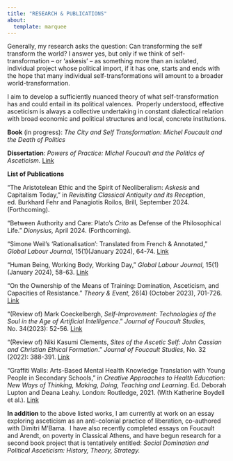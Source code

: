 ```yaml
---
title: "RESEARCH & PUBLICATIONS"
about: 
  template: marquee
---
```


Generally, my research asks the question: Can transforming the self transform the world? I answer yes, but only if we think of self-transformation – or ‘askesis’ – as something more than an isolated, individual project whose political import, if it has one, starts and ends with the hope that many individual self-transformations will amount to a broader world-transformation.

I aim to develop a sufficiently nuanced theory of what self-transformation has and could entail in its political valences.  Properly understood, effective asceticism is always a collective undertaking in constant dialectical relation with broad economic and political structures and local, concrete institutions.

**Book** (in progress): *The City and Self Transformation: Michel Foucault and the Death of Politics*

**Dissertation**: *Powers of Practice: Michel Foucault and the Politics of Asceticism.* <a href="https://dash.harvard.edu/handle/1/37373683" target="_blank">Link</a>

**List of Publications**

“The Aristotelean Ethic and the Spirit of Neoliberalism: *Askesis* and Capitalism Today,” in *Revisiting Classical Antiquity and its Reception*, ed. Burkhard Fehr and Panagiotis Roilos, Brill, September 2024. (Forthcoming).

“Between Authority and Care: Plato’s *Crito* as Defense of the Philosophical Life.” *Dionysius,* April 2024. (Forthcoming).

“Simone Weil’s ‘Rationalisation’: Translated from French & Annotated,” *Global Labour Journal*, 15(1)(January 2024), 64-74. <a href="https://mulpress.mcmaster.ca/globallabour/article/view/5739" target="_blank">Link</a>

“Human Being, Working Body, Working Day,” *Global Labour Journal*, 15(1)(January 2024), 58-63. <a href="https://mulpress.mcmaster.ca/globallabour/article/view/5738" target="_blank">Link</a>

“On the Ownership of the Means of Training: Domination, Asceticism, and Capacities of Resistance.” *Theory & Event,* 26(4) (October 2023), 701-726. <a href="https://muse.jhu.edu/pub/1/article/909213" target="_blank">Link</a>

“(Review of) Mark Coeckelbergh, *Self-Improvement: Technologies of the Soul in the Age of Artificial Intelligence*.” *Journal of Foucault Studies,* No. 34(2023): 52-56. <a href="https://rauli.cbs.dk/index.php/foucault-studies/article/view/6935" target="_blank">Link</a>

“(Review of) Niki Kasumi Clements, *Sites of the Ascetic Self: John Cassian and Christian Ethical Formation*.” *Journal of Foucault Studies*, No. 32 (2022): 388-391. <a href="https://rauli.cbs.dk/index.php/foucault-studies/article/view/6708" target="_blank">Link</a>

“Graffiti Walls: Arts-Based Mental Health Knowledge Translation with Young People in Secondary Schools,” in *Creative Approaches to Health Education: New Ways of Thinking, Making, Doing, Teaching and Learning*. Ed. Deborah Lupton and Deana Leahy. London: Routledge, 2021. (With Katherine Boydell et al.). <a href="https://www.taylorfrancis.com/chapters/edit/10.4324/9781003126508-6/graffiti-walls-katherine-boydell-vanessa-sinopoli-elaine-stasiulis-brenda-gladstone-kate-tilleczek-alexandra-gibson-william-tilleczek-michael-hodgins" target="_blank">Link</a>

**In addition** to the above listed works, I am currently at work on an essay exploring asceticism as an anti-colonial practice of liberation, co-authored with Dimitri M’Bama.  I have also recently completed essays on Foucault and Arendt, on poverty in Classical Athens, and have begun research for a second book project that is tentatively entitled: *Social Domination and Political Asceticism: History, Theory, Strategy.*
